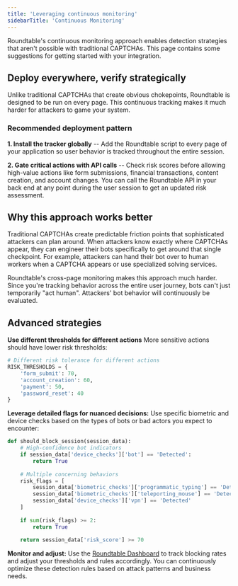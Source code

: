 ```yaml
---
title: 'Leveraging continuous monitoring'
sidebarTitle: 'Continuous Monitoring'
---
```


Roundtable's continuous monitoring approach enables detection strategies that aren't possible with traditional CAPTCHAs. This page contains some suggestions for getting started with your integration.

## Deploy everywhere, verify strategically

Unlike traditional CAPTCHAs that create obvious chokepoints, Roundtable is designed to be run on every page. This continuous tracking makes it much harder for attackers to game your system.

### Recommended deployment pattern

**1. Install the tracker globally** -- Add the Roundtable script to every page of your application so user behavior is tracked throughout the entire session.

**2. Gate critical actions with API calls** -- Check risk scores before allowing high-value actions like form submissions, financial transactions, content creation, and account changes. You can call the Roundtable API in your back end at any point during the user session to get an updated risk assessment.

## Why this approach works better

Traditional CAPTCHAs create predictable friction points that sophisticated attackers can plan around. When attackers know exactly where CAPTCHAs appear, they can engineer their bots specifically to get around that single checkpoint. For example, attackers can hand their bot over to human workers when a CAPTCHA appears or use specialized solving services.

Roundtable's cross-page monitoring makes this approach much harder. Since you're tracking behavior across the entire user journey, bots can't just temporarily "act human". Attackers' bot behavior will continuously be evaluated.

## Advanced strategies

**Use different thresholds for different actions**
More sensitive actions should have lower risk thresholds:

```python
# Different risk tolerance for different actions
RISK_THRESHOLDS = {
    'form_submit': 70,
    'account_creation': 60,
    'payment': 50,
    'password_reset': 40
}
```

**Leverage detailed flags for nuanced decisions:**
Use specific biometric and device checks based on the types of bots or bad actors you expect to encounter:

```python
def should_block_session(session_data):
    # High-confidence bot indicators
    if session_data['device_checks']['bot'] == 'Detected':
        return True
    
    # Multiple concerning behaviors
    risk_flags = [
        session_data['biometric_checks']['programmatic_typing'] == 'Detected',
        session_data['biometric_checks']['teleporting_mouse'] == 'Detected',
        session_data['device_checks']['vpn'] == 'Detected'
    ]
    
    if sum(risk_flags) >= 2:
        return True
        
    return session_data['risk_score'] >= 70
```

**Monitor and adjust:**
Use the [Roundtable Dashboard](https://accounts.roundtable.ai) to track blocking rates and adjust your thresholds and rules accordingly. You can continuously optimize these detection rules based on attack patterns and business needs.